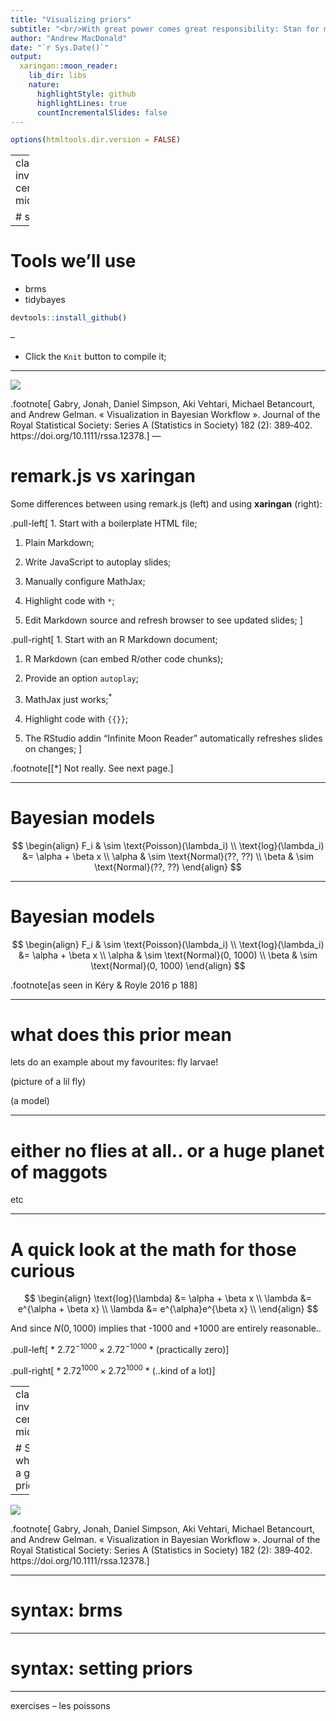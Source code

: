 ```yaml
---
title: "Visualizing priors"
subtitle: "<br/>With great power comes great responsibility: Stan for modern ecological modelling"
author: "Andrew MacDonald"
date: "`r Sys.Date()`"
output:
  xaringan::moon_reader:
    lib_dir: libs
    nature:
      highlightStyle: github
      highlightLines: true
      countIncrementalSlides: false
---
```


```r
options(htmltools.dir.version = FALSE)
```


---
class: inverse, center, middle

# setup

---

# Tools we'll use

* brms
* tidybayes

```r
devtools::install_github()
```

--

- Click the `Knit` button to compile it;

---

![](img/gabry_et_al_fig.png)

.footnote[
Gabry, Jonah, Daniel Simpson, Aki Vehtari, Michael Betancourt, and Andrew Gelman. « Visualization in Bayesian Workflow ». Journal of the Royal Statistical Society: Series A (Statistics in Society) 182 (2): 389‑402. https://doi.org/10.1111/rssa.12378.
]
---

# remark.js vs xaringan

Some differences between using remark.js (left) and using **xaringan** (right):

.pull-left[
1. Start with a boilerplate HTML file;

1. Plain Markdown;

1. Write JavaScript to autoplay slides;

1. Manually configure MathJax;

1. Highlight code with `*`;

1. Edit Markdown source and refresh browser to see updated slides;
]

.pull-right[
1. Start with an R Markdown document;

1. R Markdown (can embed R/other code chunks);

1. Provide an option `autoplay`;

1. MathJax just works;<sup>*</sup>

1. Highlight code with `{{}}`;

1. The RStudio addin "Infinite Moon Reader" automatically refreshes slides on changes;
]

.footnote[[*] Not really. See next page.]

---

# Bayesian models

$$
\begin{align}
F_i & \sim \text{Poisson}(\lambda_i) \\
\text{log}(\lambda_i) &= \alpha + \beta x \\
\alpha & \sim \text{Normal}(??, ??) \\
\beta & \sim \text{Normal}(??, ??)
\end{align}
$$

---

# Bayesian models

$$
\begin{align}
F_i & \sim \text{Poisson}(\lambda_i) \\
\text{log}(\lambda_i) &= \alpha + \beta x \\
\alpha & \sim \text{Normal}(0, 1000) \\
\beta & \sim \text{Normal}(0, 1000)
\end{align}
$$

.footnote[as seen in Kéry & Royle 2016 p 188]

---

# what does this prior mean

lets do an example about my favourites: fly larvae! 

(picture of a lil fly)

(a model)

---

# either no flies at all.. or a huge planet of maggots

etc

---

# A quick look at the math for those curious

$$
\begin{align}
\text{log}(\lambda) &= \alpha + \beta x \\
\lambda &= e^{\alpha + \beta x} \\
\lambda &= e^{\alpha}e^{\beta x} \\
\end{align}
$$

And since $N(0,1000)$ implies that -1000 and +1000 are entirely reasonable..

.pull-left[
* $2.72^{-1000}\times 2.72^{-1000}$
* (practically zero)
]

.pull-right[
* $2.72^{1000}\times 2.72^{1000}$
* (..kind of a lot)
]


---
class: inverse, center, middle

# So what _is_ a good prior?

---

![](img/gabry_et_al_fig.png)

.footnote[
Gabry, Jonah, Daniel Simpson, Aki Vehtari, Michael Betancourt, and Andrew Gelman. « Visualization in Bayesian Workflow ». Journal of the Royal Statistical Society: Series A (Statistics in Society) 182 (2): 389‑402. https://doi.org/10.1111/rssa.12378.
]

---

# syntax: brms

---

# syntax: setting priors

---

exercises -- les poissons